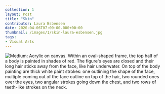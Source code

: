 ---
collection: 1
layout: Post
title: "Skin"
contributor: Laura Esbensen
date: 2020-04-06T07:00:00.000+00:00
thumbnail: /images/1/skin-laura-esbensen.jpg
tags: 
- Visual Arts
---
<div class="center">
    <img src="/images/1/skin-laura-esbensen.jpg" 
        alt="Medium: Acrylic on canvas. Within an oval-shaped frame, the top half of a body is painted in shades of red. The figure's eyes are closed and their long hair sticks away from the face, like hair underwater. On top of the body painting are thick white paint strokes: one outlining the shape of the face, multiple coming out of the face outline on top of the hair, two rounded ones over the eyes, two angular strokes going down the chest, and two rows of teeth-like strokes on the neck." />
</div>